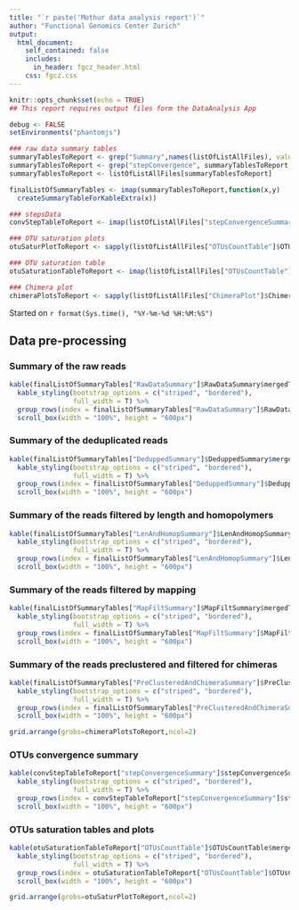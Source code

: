 ```yaml
---
title: "`r paste('Mothur data analysis report')`"
author: "Functional Genomics Center Zurich"
output: 
  html_document:
    self_contained: false
    includes:
      in_header: fgcz_header.html
    css: fgcz.css
---
```


```r
knitr::opts_chunk$set(echo = TRUE)
## This report requires output files form the DataAnalysis App

debug <- FALSE
setEnvironments("phantomjs")
```

```r
### raw data summary tables
summaryTablesToReport <- grep("Summary",names(listOfListAllFiles), value = T)
summaryTablesToReport <- grep("stepConvergence", summaryTablesToReport, invert = T, value = T)
summaryTablesToReport <- listOfListAllFiles[summaryTablesToReport]

finalListOfSummaryTables <- imap(summaryTablesToReport,function(x,y)
  createSummaryTableForKableExtra(x))

### stepsData
convStepTableToReport <- imap(listOfListAllFiles["stepConvergenceSummary"], function(x,y) createStepConvTableForKableExtra(x))

### OTU saturation plots
otuSaturPlotToReport <- sapply(listOfListAllFiles["OTUsCountTable"]$OTUsCountTable,createSaturationPlotsForReport)

### OTU saturation table 
otuSaturationTableToReport <- imap(listOfListAllFiles["OTUsCountTable"], function(x,y) createSaturationTableForKableExtra(x)) 

### Chimera plot
chimeraPlotsToReport <- sapply(listOfListAllFiles["ChimeraPlot"]$ChimeraPlot,createChimeraSummaryPlotsForReport)
```

Started on `r format(Sys.time(), "%Y-%m-%d %H:%M:%S")`

## Data pre-processing {.tabset}

### Summary of the raw reads
```r
kable(finalListOfSummaryTables["RawDataSummary"]$RawDataSummary$mergedTable, escape=TRUE, row.names=FALSE, format="html") %>%
  kable_styling(bootstrap_options = c("striped", "bordered"),
                full_width = T) %>%
  group_rows(index = finalListOfSummaryTables["RawDataSummary"]$RawDataSummary$aboveHeader) %>%
  scroll_box(width = "100%", height = "600px")
```

### Summary of the deduplicated reads
```r
kable(finalListOfSummaryTables["DeduppedSummary"]$DeduppedSummary$mergedTable, escape=TRUE, row.names=FALSE, format="html") %>%
  kable_styling(bootstrap_options = c("striped", "bordered"),
                full_width = T) %>%
  group_rows(index = finalListOfSummaryTables["DeduppedSummary"]$DeduppedSummary$aboveHeader) %>%
  scroll_box(width = "100%", height = "600px")
```

### Summary of the reads filtered by length and homopolymers
```r
kable(finalListOfSummaryTables["LenAndHomopSummary"]$LenAndHomopSummary$mergedTable, escape=TRUE, row.names=FALSE, format="html") %>%
  kable_styling(bootstrap_options = c("striped", "bordered"),
                full_width = T) %>%
  group_rows(index = finalListOfSummaryTables["LenAndHomopSummary"]$LenAndHomopSummary$aboveHeader) %>%
  scroll_box(width = "100%", height = "600px")
```

### Summary of the  reads filtered by mapping
```r
kable(finalListOfSummaryTables["MapFiltSummary"]$MapFiltSummary$mergedTable, escape=TRUE, row.names=FALSE, format="html") %>%
  kable_styling(bootstrap_options = c("striped", "bordered"),
                full_width = T) %>%
  group_rows(index = finalListOfSummaryTables["MapFiltSummary"]$MapFiltSummary$aboveHeader) %>%
  scroll_box(width = "100%", height = "600px")
```

### Summary of the reads preclustered and filtered for chimeras
```r
kable(finalListOfSummaryTables["PreClusteredAndChimeraSummary"]$PreClusteredAndChimeraSummary$mergedTable, escape=TRUE, row.names=FALSE, format="html") %>%
  kable_styling(bootstrap_options = c("striped", "bordered"),
                full_width = T) %>%
  group_rows(index = finalListOfSummaryTables["PreClusteredAndChimeraSummary"]$PreClusteredAndChimeraSummary$aboveHeader) %>%
  scroll_box(width = "100%", height = "600px")
```

```r
grid.arrange(grobs=chimeraPlotsToReport,ncol=2)
```

### OTUs convergence summary
```r
kable(convStepTableToReport["stepConvergenceSummary"]$stepConvergenceSummary$mergedTable, escape=TRUE, row.names=FALSE, format="html") %>%
  kable_styling(bootstrap_options = c("striped", "bordered"),
                full_width = T) %>%
  group_rows(index = convStepTableToReport["stepConvergenceSummary"]$stepConvergenceSummary$aboveHeader) %>%
  scroll_box(width = "100%", height = "600px")
```

### OTUs saturation tables and plots
```r
kable(otuSaturationTableToReport["OTUsCountTable"]$OTUsCountTable$mergedTable, escape=TRUE, row.names=FALSE, format="html") %>%
  kable_styling(bootstrap_options = c("striped", "bordered"),
                full_width = T) %>%
  group_rows(index = otuSaturationTableToReport["OTUsCountTable"]$OTUsCountTable$aboveHeader) %>%
  scroll_box(width = "100%", height = "600px")
```

```r
grid.arrange(grobs=otuSaturPlotToReport,ncol=2)
```